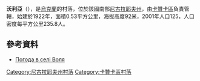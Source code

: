{{coord|47|35|38|N|32|50|0|E|scale:100000|display=title}}
'''沃利亞'''（{{lang-uk|Воля}}），是[[烏克蘭|烏克蘭]]的村落，位於該國南部[[尼古拉耶夫州|尼古拉耶夫州]]，由[[卡贊卡區|卡贊卡區]]負責管轄，始建於1922年，面積0.53平方公里，海拔高度92米，2001年人口125，人口密度每平方公里235.8人。

==參考資料==
* [http://weather.in.ua/ua/nikolaevskaja/4538 Погода в селі Воля] {{Wayback|url=http://weather.in.ua/ua/nikolaevskaja/4538 |date=20210117214838 }}

[[Category:尼古拉耶夫州村落|Category:尼古拉耶夫州村落]]
[[Category:卡贊卡區村落|Category:卡贊卡區村落]]

{{Mykolaiv-geo-stub}}